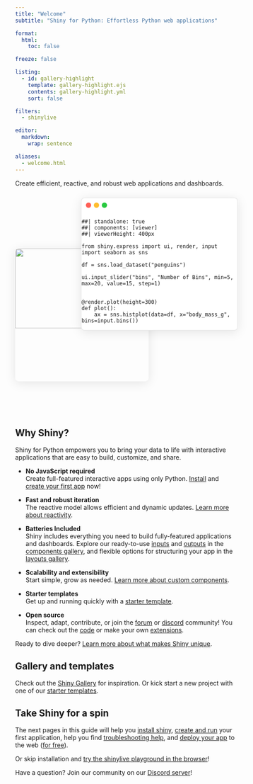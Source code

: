 ```yaml
---
title: "Welcome"
subtitle: "Shiny for Python: Effortless Python web applications"

format:
  html:
    toc: false

freeze: false

listing:
  - id: gallery-highlight
    template: gallery-highlight.ejs
    contents: gallery-highlight.yml
    sort: false

filters:
  - shinylive

editor:
  markdown:
    wrap: sentence

aliases:
  - welcome.html
---
```


Create efficient, reactive, and robust web applications and dashboards.

::: {.floating-code-app .column-page-inset-right}
```{=html}
<img src="assets/code-welcome.svg" class="img-shadow floating-code">
```

::: {.floating-app}
```{=html}
<div class="traffic-lights">
  <div class="traffic-light red"></div>
  <div class="traffic-light yellow"></div>
  <div class="traffic-light green"></div>
</div>
```
```shinylive-python
##| standalone: true
##| components: [viewer]
##| viewerHeight: 400px

from shiny.express import ui, render, input
import seaborn as sns

df = sns.load_dataset("penguins")

ui.input_slider("bins", "Number of Bins", min=5, max=20, value=15, step=1)


@render.plot(height=300)
def plot():
    ax = sns.histplot(data=df, x="body_mass_g", bins=input.bins())
```
:::

```{=html}
<style>
.floating-app .shinylive-wrapper {
  padding: 0.5em;
  background-color: white;
  margin: 0;
  border-radius: 0 0 8px 8px;
  border-right: none;
  border-bottom: none;
  border-left: none;
}

.floating-code-app {
  position: relative;
  width: 100%;
  min-height: 500px;
}

.floating-code,
.floating-app {
  border-radius: 8px;
  transition: all 0.4s cubic-bezier(0.34, 1.56, 0.64, 1);
  transition-delay: 100ms;
}

/* Traffic lights */
.traffic-lights {
  --traffic-light-size: 12px;
  --traffic-light-gap: 6px;
  --traffic-light-padding: 10px;
  display: flex;
  gap: var(--traffic-light-gap);
  padding: var(--traffic-light-padding);
}

.traffic-light {
  width: var(--traffic-light-size);
  height: var(--traffic-light-size);
  border-radius: 50%;
}

.red { background: #FF5F56; }
.yellow { background: #FFBD2E; }
.green { background: #27C93F; }

/* Desktop/tablet layout */
@media (min-width: 768px) {
  .floating-code,
  .floating-app {
    position: absolute;
  }

  .floating-code {
    left: 0;
    top: 125px;
    width: 60%;
    box-shadow: 0 4px 24px rgba(0, 0, 0, 0.1);
    z-index: 1; /* Below app by default */
  }

  .floating-app {
    right: 0;
    top: 10px;
    width: 70%;
    background: #ffffff;
    border: 1px solid rgba(0, 0, 0, 0.1);
    box-shadow: 0 4px 24px rgba(0, 0, 0, 0.1);
    z-index: 2; /* Above code by default */
  }

  .floating-code:hover {
    transform: translate(0, -14px);
    box-shadow: -8px 12px 32px rgba(0, 0, 0, 0.2) !important;
    z-index: 3;
    width: 80%;
  }

  .floating-code:hover + .floating-app {
    transform: translate(-20px, 0px) scale(0.9);
    box-shadow: 0 4px 16px rgba(0, 0, 0, 0.08);
    opacity: 0.8;
  }
}

/* Mobile layout */
@media (max-width: 767px) {
  .floating-code,
  .floating-app {
    position: relative;
    width: 100%;
    margin-bottom: 20px;
    box-shadow: 0 4px 24px rgba(0, 0, 0, 0.1);
  }

  .traffic-lights {
    --traffic-light-padding: 6px;
    --traffic-light-gap: 4px;
    --traffic-light-size: clamp(5px, 1.66vw, 12px);
  }
}
</style>
```
:::

## Why Shiny?

Shiny for Python empowers you to bring your data to life with interactive applications that are easy to build, customize, and share.

- **No JavaScript required**<br>
Create full-featured interactive apps using only Python.
[Install](install.qmd) and [create your first app](create-run.qmd) now!

- **Fast and robust iteration**<br>
The reactive model allows efficient and dynamic updates.
[Learn more about reactivity](/docs/reactive-foundations.qmd).

- **Batteries Included**<br>
Shiny includes everything you need to build fully-featured applications and dashboards.
Explore our ready-to-use [inputs](/components/#inputs) and [outputs](/components/#outputs) in the [components gallery](/components/), and flexible options for structuring your app in the [layouts gallery](/layouts/).

- **Scalability and extensibility**<br>
Start simple, grow as needed. [Learn more about custom components](/docs/custom-component-one-off.qmd).

- **Starter templates**<br>
Get up and running quickly with a [starter template](/templates/).

- **Open source**<br>
Inspect, adapt, contribute, or join the [forum](https://forum.posit.co/c/shiny) or [discord](https://discord.com/invite/yMGCamUMnS) community! You can check out the [code](https://github.com/posit-dev/py-shiny/) or make your own [extensions](/docs/custom-component-one-off.qmd).

Ready to dive deeper? [Learn more about what makes Shiny unique](what-is-shiny.qmd).


## Gallery and templates

Check out the [Shiny Gallery](/gallery/) for inspiration.
Or kick start a new project with one of our [starter templates](/templates/).

:::: {.column-page-inset-right}
::: {#gallery-highlight}
:::
::::


## Take Shiny for a spin

The next pages in this guide will help you [install shiny](install.qmd), [create and run](create-run.qmd) your first application, help you find [troubleshooting help](debug.qmd), and [deploy your app](deploy.qmd) to the web ([for free](deploy-cloud.qmd)).

Or skip installation and [try the shinylive playground in the browser](https://shinylive.io/py/examples/)!

Have a question?
Join our community on our [Discord server](https://discord.com/invite/yMGCamUMnS)!


